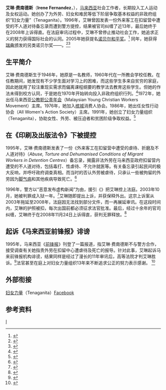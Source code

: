 {{NoteTA|1=zh:费南德斯; zh-cn:费尔南德斯}}
'''艾琳·费南德斯'''（'''Irene Fernandez'''，{{bd|1946年||2014年|3月31日|catIdx=Fernandez}}），[[马来西亚|马来西亚]]社会工作者，长期投入工人运动及女权运动。她创办了为外劳、妇女和难民等低下阶层争取基本权益的非政府组织“妇女力量”（Tenaganita）。1996年，艾琳曾因发表一份外来客工在扣留营中遭受的不人道对待备忘录而遭到警方提控，结果被官司纠缠了近13年，最后她终于在2008年上诉得直。在法庭审讯过程中，艾琳不曾停止推动社会工作，她追求正义的努力获得国际社会的认同。2005年她获提名[[诺贝尔和平奖|诺贝尔和平奖]]。<ref>{{zh}}{{cite web|url=|author=|title=诺贝尔和平奖，大马2妇女获提名|publisher=星洲日报|date=2005-06-30}}</ref> 同年，她获得[[瑞典|瑞典]]颁发的另类诺贝尔奖——{{link-en|优秀民生奖|Alternative Nobel Prize}}。<ref>{{zh}}{{cite web|url=http://www.malaysiakini.com/news/41110|author=|title=艾琳赢得另类诺贝尔奖|publisher=当今大马|date=2005-09-25|access-date=2011-08-18|archive-date=2019-12-02|archive-url=https://web.archive.org/web/20191202093555/https://www.malaysiakini.com/news/41110|dead-url=no}}</ref><ref>{{en}}{{cite web|url=http://www.rightlivelihood.org/irene-fernandez.html|author=|title=Irene Fernandez (Malaysia)|publisher=The Right Livelihood Award|date=2005|deadurl=yes|archiveurl=https://web.archive.org/web/20071020160022/http://www.rightlivelihood.org/irene-fernandez.html|archivedate=2007-10-20}}</ref>

==生平简介==
艾琳·费南德斯生于1946年，她原是一名教师，1960年代在一所教会学校任教。在任教期间，她发现有不少学生面对学习上的困难，而这些学生多来自贫穷的家庭，因此她就用了较注重现实需求而偏离课程纲要的教学法去教育这些学生。但她的作法未得到校方认同，于是她在1970年开始转向投入非政府组织行列。<ref>{{ms}}{{cite web|url=http://penita.org/index.php?option=com_content&view=article&id=33&Itemid=75|author=Sunitha Bisan-Gunasegaran|title=Dr Irene Fernandez|publisher=Majalah Penita|date=2005, Isu No.11|deadurl=yes|archiveurl=https://web.archive.org/web/20110704121210/http://penita.org/index.php?option=com_content&view=article&id=33&Itemid=75|archivedate=2011-07-04}}</ref>1972年，她出任马来西亚[[公教職工青年會|公教职公青年会]]（Malaysian Young Christian Workers Movement）主席。1976年，她加入[[槟城|槟城]]消费人协会。1986年，她出任女性行动协会（All Women's Action Society）主席。1991年，她创立了妇女力量组织（Tenaganita），协助女性、外劳、被压迫者和贫困阶级争取权益。<ref>{{zh}}{{cite web|url=http://www.merdekareview.com/pnews/4833.html|author=陈慧思|title=揭扣留营黑幕被判入狱一年，人权勇士：艾琳斐南德斯|publisher=独立新闻在线|date=2007-08-30}}{{dead link|date=2018年1月 |bot=InternetArchiveBot |fix-attempted=yes }}</ref>

==在《印刷及出版法令》下被提控==
1995年，艾琳·费南德斯发表了一份《外来客工在扣留营中遭受的虐待、折磨及不人道对待》（''Abuse, Torture and Dehumanised Conditions of Migrant Workers in Detention Centres''）备忘录，揭露非法外劳在马来西亚政府扣留营内遭受的不人道对待，包括毒打、性虐待、不允许就医等。有关备忘录引起民间的极大反响，并呼吁政府调查真相。而当时的{{link-en|内政部|Ministry of Home Affairs (Malaysia)}}否认外劳被虐待，只承认一些被拘留的外劳因为[[脚气病|脚气病]]和其他疾病导致死亡。<ref>{{zh}}{{cite web|url=|author=|title=起诉马来前锋报诽谤胜诉 妇权组织董事获赔20万|publisher=南洋商报|date=2007-10-28}}</ref>

1996年，警方以“恶意发布虚构新闻”为由，援引《{{link-en|印刷及出版法令|Printing Presses and Publications Act}}》把艾琳控上法庭。2003年10月，她被判罪成入狱一年。<ref>{{zh}}{{cite web|url=|author=|title=被控出版不符事实刊物，妇女人权组织主席罪成|publisher=南洋商报|date=2003-10-16}}</ref>艾琳随即提出上诉，并获保释外出。这宗上诉案从2003年拖延至2008年，法庭因无法找到部分文件，而一再展延审讯。在这段时间内，艾琳的护照被扣，每次出国前都必须征求法官批准。最后，经过十余年的官司纠缠，艾琳终于在2008年11月24日上诉得直，获判无罪释放。<ref>{{zh}}{{cite web|url=http://www.merdekareview.com/pnews/4833.html|author=曾薛霏|title=报道不负责任诽谤艾琳，高庭判前锋报赔20万元|publisher=独立新闻在线|date=2007-10-26}}{{dead link|date=2018年1月 |bot=InternetArchiveBot |fix-attempted=yes }}</ref>

==起诉《马来西亚前锋报》诽谤==
1995年，马来西亚《[[前锋报|前锋报]]》刊登了一篇报道，指艾琳·费南德斯不与警方合作，接受调查有关她指责外劳在扣留中心遭虐待及死亡的报导。针对此事，艾琳起诉马来前锋报机构诽谤，结果同样是经过了漫长的11年审讯后，高等法院才判艾琳胜诉。<ref>{{zh}}{{cite web|url=http://www.merdekareview.com/news.php?n=5224|author=陈慧思|title=揭扣留营黑幕被判入狱一年，人权勇士：艾琳斐南德斯|publisher=独立新闻在线|date=2007-08-30|access-date=2011-08-18|archive-date=2010-01-17|archive-url=https://web.archive.org/web/20100117033550/http://www.merdekareview.com/news.php?n=5224|dead-url=yes}}</ref>法官甚至在庭上对妇女力量组织13年来不断追求公正的努力表示感谢。 <ref>{{zh}}{{cite web|url=|author=|title=13年抗战上诉得直|publisher=中国报|date=2008-11-25}}</ref>

==外部衔接==
[http://www.facebook.com/tenaganita?sk=info 妇女力量]（Tenaganita）[[Facebook|Facebook]]

==参考资料==
{{reflist|}}

{{Authority control}}
[[Category:马来西亚社会运动者|I]]